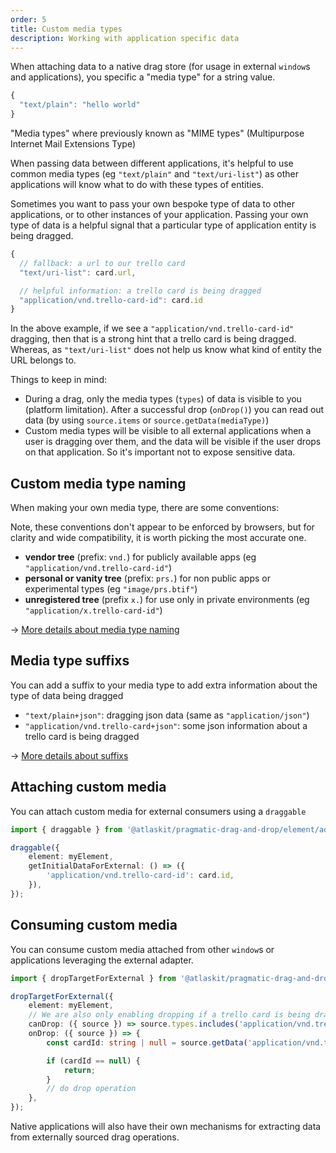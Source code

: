 ```yaml
---
order: 5
title: Custom media types
description: Working with application specific data
---
```



When attaching data to a native drag store (for usage in external `window`s and applications), you
specific a "media type" for a string value.

```ts
{
  "text/plain": "hello world"
}
```

<SectionMessage>

"Media types" where previously known as "MIME types" (Multipurpose Internet Mail Extensions Type)

</SectionMessage>

When passing data between different applications, it's helpful to use common media types (eg
`"text/plain"` and `"text/uri-list"`) as other applications will know what to do with these types of
entities.

Sometimes you want to pass your own bespoke type of data to other applications, or to other
instances of your application. Passing your own type of data is a helpful signal that a particular
type of application entity is being dragged.

```ts
{
  // fallback: a url to our trello card
  "text/uri-list": card.url,

  // helpful information: a trello card is being dragged
  "application/vnd.trello-card-id": card.id
}
```

In the above example, if we see a `"application/vnd.trello-card-id"` dragging, then that is a strong
hint that a trello card is being dragged. Whereas, as `"text/uri-list"` does not help us know what
kind of entity the URL belongs to.

Things to keep in mind:

- During a drag, only the media types (`types`) of data is visible to you (platform limitation).
  After a successful drop (`onDrop()`) you can read out data (by using `source.items` or
  `source.getData(mediaType)`)
- Custom media types will be visible to all external applications when a user is dragging over them,
  and the data will be visible if the user drops on that application. So it's important not to
  expose sensitive data.

## Custom media type naming

When making your own media type, there are some conventions:

<SectionMessage>

Note, these conventions don't appear to be enforced by browsers, but for clarity and wide
compatibility, it is worth picking the most accurate one.

</SectionMessage>

- **vendor tree** (prefix: `vnd.`) for publicly available apps (eg
  `"application/vnd.trello-card-id"`)
- **personal or vanity tree** (prefix: `prs.`) for non public apps or experimental types (eg
  `"image/prs.btif"`)
- **unregistered tree** (prefix `x.`) for use only in private environments (eg
  `"application/x.trello-card-id"`)

→ [More details about media type naming](https://en.wikipedia.org/wiki/Media_type)

## Media type suffixs

You can add a suffix to your media type to add extra information about the type of data being
dragged

- `"text/plain+json"`: dragging json data (same as `"application/json"`)
- `"application/vnd.trello-card+json"`: some json information about a trello card is being dragged

→ [More details about suffixs](https://en.wikipedia.org/wiki/Media_type)

## Attaching custom media

You can attach custom media for external consumers using a `draggable`

```ts
import { draggable } from '@atlaskit/pragmatic-drag-and-drop/element/adapter';

draggable({
	element: myElement,
	getInitialDataForExternal: () => ({
		'application/vnd.trello-card-id': card.id,
	}),
});
```

## Consuming custom media

You can consume custom media attached from other `window`s or applications leveraging the external
adapter.

```ts
import { dropTargetForExternal } from '@atlaskit/pragmatic-drag-and-drop/external/adapter';

dropTargetForExternal({
	element: myElement,
	// We are also only enabling dropping if a trello card is being dragged
	canDrop: ({ source }) => source.types.includes('application/vnd.trello-card-id'),
	onDrop: ({ source }) => {
		const cardId: string | null = source.getData('application/vnd.trello-card-id');

		if (cardId == null) {
			return;
		}
		// do drop operation
	},
});
```

Native applications will also have their own mechanisms for extracting data from externally sourced
drag operations.
